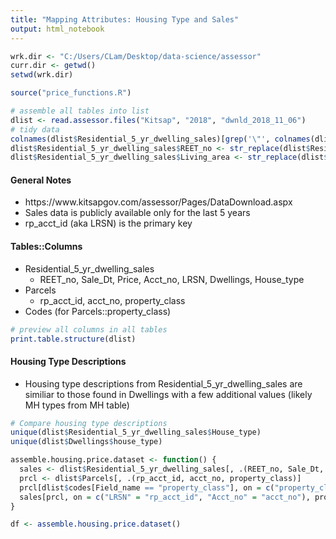 ```yaml
---
title: "Mapping Attributes: Housing Type and Sales"
output: html_notebook
---
```



```r
wrk.dir <- "C:/Users/CLam/Desktop/data-science/assessor"
curr.dir <- getwd()
setwd(wrk.dir)

source("price_functions.R")

# assemble all tables into list
dlist <- read.assessor.files("Kitsap", "2018", "dwnld_2018_11_06")
# tidy data
colnames(dlist$Residential_5_yr_dwelling_sales)[grep('\"', colnames(dlist$Residential_5_yr_dwelling_sales))] <- c("REET_no", "Living_area")
dlist$Residential_5_yr_dwelling_sales$REET_no <- str_replace(dlist$Residential_5_yr_dwelling_sales$REET_no, '\"', "")
dlist$Residential_5_yr_dwelling_sales$Living_area <- str_replace(dlist$Residential_5_yr_dwelling_sales$Living_area, '\"', "")
```

#### General Notes 

* https://www.kitsapgov.com/assessor/Pages/DataDownload.aspx
* Sales data is publicly available only for the last 5 years  
* rp_acct_id (aka LRSN) is the primary key

#### Tables::Columns 

* Residential_5_yr_dwelling_sales  
    + REET_no, Sale_Dt, Price, Acct_no, LRSN, Dwellings, House_type
* Parcels  
    + rp_acct_id, acct_no, property_class
* Codes (for Parcels::property_class)

```r
# preview all columns in all tables
print.table.structure(dlist)
```

#### Housing Type Descriptions  

* Housing type descriptions from Residential_5_yr_dwelling_sales are similiar to those found in Dwellings with a few additional values (likely MH types from MH table)
```r
# Compare housing type descriptions
unique(dlist$Residential_5_yr_dwelling_sales$House_type)
unique(dlist$Dwellings$house_type)

```
```r
assemble.housing.price.dataset <- function() {
  sales <- dlist$Residential_5_yr_dwelling_sales[, .(REET_no, Sale_Dt, Price, Acct_no, LRSN, Dwellings, House_type)]
  prcl <- dlist$Parcels[, .(rp_acct_id, acct_no, property_class)]
  prcl[dlist$codes[Field_name == "property_class"], on = c("property_class" = "Code"), property_class_description := i.Description]
  sales[prcl, on = c("LRSN" = "rp_acct_id", "Acct_no" = "acct_no"), property_class_description := i.property_class_description]
}

df <- assemble.housing.price.dataset()

```

